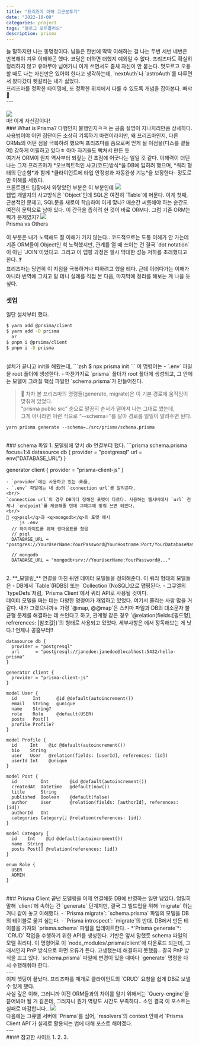 ```yaml
---
title: "프리즈마 이해 고군분투기"
date: "2022-10-09"
categories: project
tags: "블로그 포트폴리오"
description: prisma
---
```

<HeadingNavigator />
늘 말하지만 나는 똥멍청이다. 남들은 한번에 딱딱 이해하는 걸 나는 두번 세번 네번은 반복해야 겨우 이해하곤 했다. 코딩은 더하면 더했지 예외일 수 없다. 프리즈마도 확실히 정리하지 않고 유야무야 넘어가니 이게 쓰면서도 좀체 자신이 안 붙는다. 멋모르고 오용할 때도 나는 자신만은 있어야 한다고 생각하는데, `nextAuth`나 `astroAuth`를 다루면서 왔다갔다 헷갈리는 내가 싫었다.  
<br/>
프리즈마를 정확한 타이밍에, 또 정확한 위치에서 다룰 수 있도록 개념을 잡아본다. 빠샤 🐣
<br/>
---
<br/>
<br/>
<Img src='/images/2022/autumm/스샷_프리즈마3.png' />
<figcaption>마! 이게 자신감이다!</figcaption>
### What is Prisma?
다행인지 불행인지ㅋㅋ <Lnk text='프리즈마' href='https://www.prisma.io/docs/concepts/overview/what-is-prisma' />는 공홈 설명이 지나치리만큼 상세하다. 사용법이야 어떤 집단이든 소상히 기록하기 마련이라지만, 왜 프리즈마인지, 다른 ORMs의 어떤 점을 극복하려 했으며 프리즈마를 씀으로써 얻게 될 이점을(디스를 곁들여) 강하게 어필하고 있다ㅎ 아마 자기들도 빡쳐서 만든 듯  
<br/>
여기서 ORM이 뭔지 역사부터 되짚는 건 초점에 어긋나는 일일 것 같다. 이해력이 더딘 나는 그저 프리즈마가 *오브젝트적인 사고(코드)방식*을 DB에 입히려 했으며, *쿼리 형태의 단순함*과 함께 *클라이언트에 타입 안정성과 자동완성 기능*을 보장한다- 정도로만 이해를 세웠다.  
<br/>
프론트엔드 입장에서 와닿았던 부분은 이 부분인데
<Img src='/images/2022/autumm/스샷_프리즈마1.webp' />
<br/>
웹앱 개발자의 사고방식은 `Object`인데 SQL은 여전히 `Table`에 머문다. 이게 첫째, 근본적인 문제고, SQL문을 새로이 학습하여 이게 맞나? 매순간 씨름해야 하는 순간도 여전히 문턱으로 남아 있다. 이 간극을 좁히려 한 것이 바로 ORM다. 그럼 기존 ORM는 뭐가 문제였지?
<Img src='/images/2022/autumm/스샷_프리즈마2.webp' />
<figcaption>Prisma vs Others</figcaption>
<br/>
이 부분은 내가 노력해도 잘 이해가 가지 않는다.. 코드적으로는 도통 이해가 안 가는데   
기존 ORM들이 Object인 척 노력했지만, 관계를 열 때 쓰이는 건 결국 `dot notation`이 아닌 `JOIN`이었다고. 그리고 이 맵핑 과정은 필시 막대한 성능 저하를 초래했다고 한다..❓  
<br/>
프리즈마는 당연히 이 지점을 극복하거나 피하려고 했을 테다. 근데 이러다가는 이해가 아니라 번역에 그치고 말 테니 실례를 직접 본 다음, 마지막에 정리를 해보는 게 나을 듯싶다.
<br/>

### 셋업
일단 설치부터 했다.

```zsh install
$ yarn add @prsima/client
$ yarn add -D prisma
  or
$ pnpm i @prsima/client
$ pnpm i -D prisma
```
<br/>
설치가 끝나고 init을 해줬는데,
```zsh
$ npx prisma init
```
이 명령어는
- `.env` 파일을 root 폴더에 생성한다.
- 마찬가지로 `prisma` 폴더가 root 폴더에 생성되고, 그 안에는 모델이 그려질 핵심 파일인 `schema.prisma`가 만들어진다.  

> 💍 차차 볼 프리즈마의 명령들(generate, migrate)은 이 기본 경로에 움직임이 맞춰져 있었다.  
> <q>prisma public src</q> 순으로 말끔히 순서가 떨어져 나는 그대로 썼는데,  
> 그게 아니라면 이런 식으로 <q>--schema=</q>를 달아 경로를 일일이 알려주면 된다.
```
yarn prisma generate --schema=./src/prisma/schema.prisma
```
<br/>
### schema 파일
1. 모델링에 앞서 db 연결부터 했다.
```prisma schema.prisma focus=1:4
datasource db {
  provider = "postgresql"
  url      = env("DATABASE_URL")
}

generator client {
  provider = "prisma-client-js"
}
```
- `provider`에는 사용하고 있는 db를,  
- `.env` 파일에는 내 db의 `connection url`를 알려준다.  
<br/>
`connection url`의 경우 DB마다 정해진 포맷이 다르다. 사용하는 웹서버에서 `url` 전체나 `endpoint`를 제공해줄 텐데 그때그때 맞춰 쓰면 되겠다.  
<br/>
🧨 <q>psql</q>과 <q>mongodb</q>의 포맷 예시  
  ```js .env
  // 하이라이트를 위해 쌍따옴표를 쳤음
  // psql
  DATABASE_URL = "postgres://YourUserName:YourPassword@YourHostname:Port/YourDatabaseName;"

  // mongodb
  DATABASE_URL = "mongodb+srv://YourUserName:YourPassword@..."
  ```
<br/>
2. **_모델링_**  
연결을 마친 뒤엔 데이터 모델들을 정의해준다. 이 쿼리 형태의 모델들은  
   - DB에서 `Table`(RDBS) 또는 `Collection`(NoSQL)으로 맵핑된다.
   - 그큐엘의 `typeDefs`처럼, `Prisma Client`에서 쿼리 API로 사용될 것이다.
   <br/>
데이터 모델을 짜는 데는 다양한 명령어가 개입하고 있었다. 여기서 쫄리는 사람 많을 거 같다. 내가 그랬으니까ㅎ 가령 `@map, @@map`은 스키마 파일과 DB의 대소문자 불균형 문제를 해결하는 데 쓰인다고 하고, 관계형 같은 경우 `@relation(fields:[필드명], refrerences: [참조값])`의 형태로 사용되고 있었다.  
세부사항은 <Lnk text='공홈' href='https://www.prisma.io/docs/concepts/components/prisma-schema/relations' />에서 정독해보는 게 낫다.! 언제나 공홈부터!!

```prisma schema.prisma focus=10:50
datasource db {
  provider = "postgresql"
  url      = "postgresql://janedoe:janedoe@localhost:5432/hello-prisma"
}

generator client {
  provider = "prisma-client-js"
}

model User {
  id      Int      @id @default(autoincrement())
  email   String   @unique
  name    String?
  role    Role     @default(USER)
  posts   Post[]
  profile Profile?
}

model Profile {
  id     Int    @id @default(autoincrement())
  bio    String
  user   User   @relation(fields: [userId], references: [id])
  userId Int    @unique
}

model Post {
  id         Int        @id @default(autoincrement())
  createdAt  DateTime   @default(now())
  title      String
  published  Boolean    @default(false)
  author     User       @relation(fields: [authorId], references: [id])
  authorId   Int
  categories Category[] @relation(references: [id])
}

model Category {
  id    Int    @id @default(autoincrement())
  name  String
  posts Post[] @relation(references: [id])
}

enum Role {
  USER
  ADMIN
}
```
<br/>
### Prisma Client
끝낸 모델링을 이제 연결해둔 DB에 반영하는 일만 남았다. 엄밀히 말해 `client`에 속하는 건 `generate` 단계지만, 결국 그 빌드업을 위해 `migrate` 하는 거니 같이 놓고 이해했다.
- `Prisma migrate`: `schema.prisma` 파일의 모델을 DB의 테이블로 옮겨 심는다.
- `Prisma introspect`: `migrate`의 반대. DB에서 만든 테이블을 가져와 `prisma.schema` 파일을 업데이트한다.
- *`Prisma generate`*: `CRUD` 작업을 수행하기 위한 API를 생성한다. 기반은 앞서 말했듯 schema 파일의 모델 쿼리다. 이 명령어로 <Lnk text='쿼리 엔진' href='https://www.prisma.io/docs/concepts/components/prisma-engines/query-engine' />이 `node_modules/.prisma/client`에 다운로드 되는데, 그래서인지 PnP 방식으로 하면 오류가 뜬다. 고생했는데 해결하지 못했음.. 결국 PnP 방식을 끄고 있다.  
`schema.prisma` 파일에 변경이 있을 때마다 `generate` 명령을 다시 수행해줘야 한다.
<br/>
---
<br/>
이제 셋팅이 끝났다. 프리즈마를 매개로 클라이언트의 `CRUD` 요청을 쉽게 DB로 보낼 수 있게 됐다.  
<br/>
사실 깊은 이해, 그러니까 이전 ORM들과의 차이를 알기 위해서는 `Query-engine`을 뜯어봐야 될 거 같은데, 그러자니 뭔가 역량도 시간도 부족하다.. 소인 결국 이 포스트는 실패로 마감합니다..
<Img src='/images/2022/autumm/스샷_프리즈마4.png' />
<br/>
다음에는 그큐엘 서버에 `Prisma`를 심어, `resolvers`의 context 안에서 `Prisma Client API`가 실제로 활용되는 법에 대해 포스트 해야겠다. 

<br/>
---
<br/>
#### 참고한 사이트
1. <Lnk text='프리즈마를 쓰는 이유' href='https://www.prisma.io/docs/concepts/overview/why-prisma' />
2. <Lnk text='프리즈마는 ORM인가요?' href='https://www.prisma.io/docs/concepts/overview/prisma-in-your-stack/is-prisma-an-orm' />
3. <Lnk text='Prisma & MySQL 시작하기 - 아이엠하영의 브이로그' href='https://velog.io/@iamhayoung/prisma-schema' />